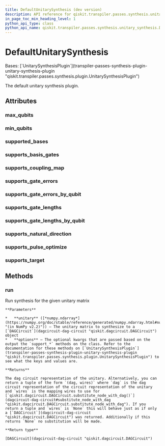 ```yaml
---
title: DefaultUnitarySynthesis (dev version)
description: API reference for qiskit.transpiler.passes.synthesis.unitary_synthesis.DefaultUnitarySynthesis in the dev version of qiskit
in_page_toc_min_heading_level: 1
python_api_type: class
python_api_name: qiskit.transpiler.passes.synthesis.unitary_synthesis.DefaultUnitarySynthesis
---
```


# DefaultUnitarySynthesis

<Class id="qiskit.transpiler.passes.synthesis.unitary_synthesis.DefaultUnitarySynthesis" isDedicatedPage={true} github="https://github.com/Qiskit/qiskit/tree/main/qiskit/transpiler/passes/synthesis/unitary_synthesis.py#L731-L1076" signature="qiskit.transpiler.passes.synthesis.unitary_synthesis.DefaultUnitarySynthesis" modifiers="class">
  Bases: [`UnitarySynthesisPlugin`](transpiler-passes-synthesis-plugin-unitary-synthesis-plugin "qiskit.transpiler.passes.synthesis.plugin.UnitarySynthesisPlugin")

  The default unitary synthesis plugin.

  ## Attributes

  ### max\_qubits

  <Attribute id="qiskit.transpiler.passes.synthesis.unitary_synthesis.DefaultUnitarySynthesis.max_qubits" />

  ### min\_qubits

  <Attribute id="qiskit.transpiler.passes.synthesis.unitary_synthesis.DefaultUnitarySynthesis.min_qubits" />

  ### supported\_bases

  <Attribute id="qiskit.transpiler.passes.synthesis.unitary_synthesis.DefaultUnitarySynthesis.supported_bases" />

  ### supports\_basis\_gates

  <Attribute id="qiskit.transpiler.passes.synthesis.unitary_synthesis.DefaultUnitarySynthesis.supports_basis_gates" />

  ### supports\_coupling\_map

  <Attribute id="qiskit.transpiler.passes.synthesis.unitary_synthesis.DefaultUnitarySynthesis.supports_coupling_map" />

  ### supports\_gate\_errors

  <Attribute id="qiskit.transpiler.passes.synthesis.unitary_synthesis.DefaultUnitarySynthesis.supports_gate_errors" />

  ### supports\_gate\_errors\_by\_qubit

  <Attribute id="qiskit.transpiler.passes.synthesis.unitary_synthesis.DefaultUnitarySynthesis.supports_gate_errors_by_qubit" />

  ### supports\_gate\_lengths

  <Attribute id="qiskit.transpiler.passes.synthesis.unitary_synthesis.DefaultUnitarySynthesis.supports_gate_lengths" />

  ### supports\_gate\_lengths\_by\_qubit

  <Attribute id="qiskit.transpiler.passes.synthesis.unitary_synthesis.DefaultUnitarySynthesis.supports_gate_lengths_by_qubit" />

  ### supports\_natural\_direction

  <Attribute id="qiskit.transpiler.passes.synthesis.unitary_synthesis.DefaultUnitarySynthesis.supports_natural_direction" />

  ### supports\_pulse\_optimize

  <Attribute id="qiskit.transpiler.passes.synthesis.unitary_synthesis.DefaultUnitarySynthesis.supports_pulse_optimize" />

  ### supports\_target

  <Attribute id="qiskit.transpiler.passes.synthesis.unitary_synthesis.DefaultUnitarySynthesis.supports_target" />

  ## Methods

  ### run

  <Function id="qiskit.transpiler.passes.synthesis.unitary_synthesis.DefaultUnitarySynthesis.run" github="https://github.com/Qiskit/qiskit/tree/main/qiskit/transpiler/passes/synthesis/unitary_synthesis.py#L952-L1024" signature="run(unitary, **options)">
    Run synthesis for the given unitary matrix

    **Parameters**

    *   **unitary** ([*numpy.ndarray*](https://numpy.org/doc/stable/reference/generated/numpy.ndarray.html#numpy.ndarray "(in NumPy v2.2)")) – The unitary matrix to synthesize to a [`DAGCircuit`](dagcircuit-dag-circuit "qiskit.dagcircuit.DAGCircuit") object
    *   **options** – The optional kwargs that are passed based on the output the `support_*` methods on the class. Refer to the documentation for these methods on [`UnitarySynthesisPlugin`](transpiler-passes-synthesis-plugin-unitary-synthesis-plugin "qiskit.transpiler.passes.synthesis.plugin.UnitarySynthesisPlugin") to see what the keys and values are.

    **Returns**

    The dag circuit representation of the unitary. Alternatively, you can return a tuple of the form `(dag, wires)` where `dag` is the dag circuit representation of the circuit representation of the unitary and `wires` is the mapping wires to use for [`qiskit.dagcircuit.DAGCircuit.substitute_node_with_dag()`](dagcircuit-dag-circuit#substitute_node_with_dag "qiskit.dagcircuit.DAGCircuit.substitute_node_with_dag"). If you return a tuple and `wires` is `None` this will behave just as if only a [`DAGCircuit`](dagcircuit-dag-circuit "qiskit.dagcircuit.DAGCircuit") was returned. Additionally if this returns `None` no substitution will be made.

    **Return type**

    [DAGCircuit](dagcircuit-dag-circuit "qiskit.dagcircuit.DAGCircuit")
  </Function>
</Class>

